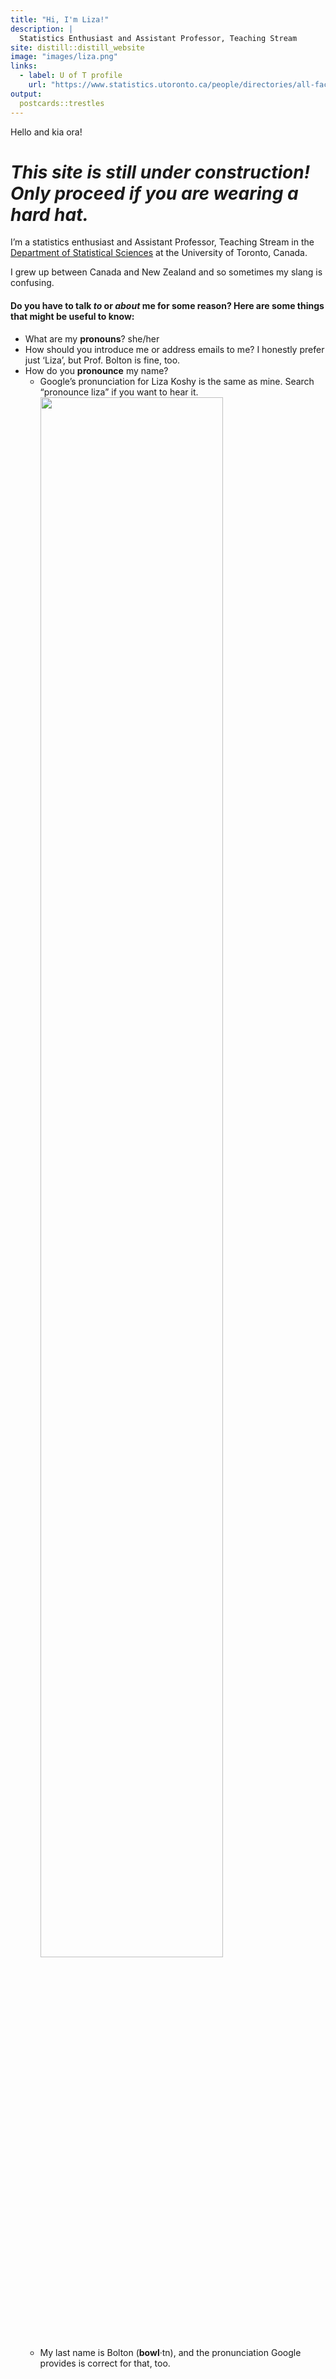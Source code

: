 ```yaml
---
title: "Hi, I'm Liza!"
description: |
  Statistics Enthusiast and Assistant Professor, Teaching Stream
site: distill::distill_website
image: "images/liza.png"
links:
  - label: U of T profile
    url: "https://www.statistics.utoronto.ca/people/directories/all-faculty/liza-bolton"
output:
  postcards::trestles
---
```


Hello and kia ora! 

# _This site is still under construction! Only proceed if you are wearing a hard hat._

I'm a statistics enthusiast and Assistant Professor, Teaching Stream in the [Department of Statistical Sciences](https://www.statistics.utoronto.ca/) at the University of Toronto, Canada.

I grew up between Canada and New Zealand and so sometimes my slang is confusing.

#### Do you have to talk _to_ or _about_ me for some reason? Here are some things that might be useful to know:

* What are my __pronouns__? she/her 
* How should you introduce me or address emails to me? I honestly prefer just 'Liza', but Prof. Bolton is fine, too.
* How do you __pronounce__ my name?
  * Google's pronunciation for Liza Koshy is the same as mine. Search "pronounce liza" if you want to hear it.
  ![](images/pronunciation.png){width=80% .external}
  * My last name is Bolton (__bowl__·tn), and the pronunciation Google provides is correct for that, too.
